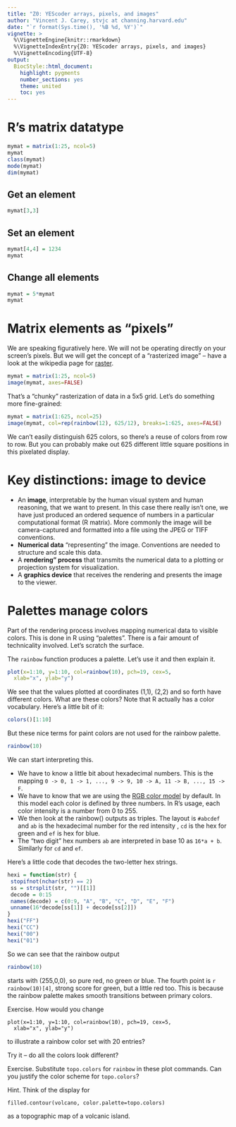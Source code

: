```yaml
---
title: "Z0: YEScoder arrays, pixels, and images"
author: "Vincent J. Carey, stvjc at channing.harvard.edu"
date: "`r format(Sys.time(), '%B %d, %Y')`"
vignette: >
  %\VignetteEngine{knitr::rmarkdown}
  %\VignetteIndexEntry{Z0: YEScoder arrays, pixels, and images}
  %\VignetteEncoding{UTF-8}
output:
  BiocStyle::html_document:
    highlight: pygments
    number_sections: yes
    theme: united
    toc: yes
---
```


# R's matrix datatype

```r
mymat = matrix(1:25, ncol=5)
mymat
class(mymat)
mode(mymat)
dim(mymat)
```

## Get an element
```r
mymat[3,3]
```

## Set an element
```r
mymat[4,4] = 1234
mymat
```

## Change all elements
```r
mymat = 5*mymat
mymat
```

# Matrix elements as "pixels"

We are speaking figuratively here.  We will
not be operating directly on your screen's pixels.
But we will get the concept of a "rasterized image" --
have a look at the wikipedia page for [raster](https://en.wikipedia.org/wiki/Raster_graphics).

```r
mymat = matrix(1:25, ncol=5)
image(mymat, axes=FALSE)
```

That's a "chunky" rasterization of data in a 5x5 grid.
Let's do something more fine-grained:

```r
mymat = matrix(1:625, ncol=25)
image(mymat, col=rep(rainbow(12), 625/12), breaks=1:625, axes=FALSE)
```

We can't easily distinguish 625 colors, so there's a reuse
of colors from row to row.  But you can probably make out 625 different
little square positions in this pixelated display.

# Key distinctions: image to device

- An **image**, interpretable by the human visual system and
human reasoning, that we want to present.  In this case there
really isn't one, we have just produced an ordered sequence of
numbers in a particular computational format (R matrix).
More commonly the image will be camera-captured and formatted
into a file using the JPEG or TIFF conventions.
- **Numerical data** "representing" the image.  Conventions
are needed to structure and scale this data.
- A **rendering" process** that transmits the numerical data
to a plotting or projection system for visualization.
- A **graphics device** that receives the rendering and presents
the image to the viewer.

# Palettes manage colors

Part of the rendering process involves mapping numerical data
to visible colors.  This is done in R using "palettes".
There is a fair amount of technicality involved.  Let's scratch
the surface.

The `rainbow` function produces a palette.  Let's use it
and then explain it.

```r
plot(x=1:10, y=1:10, col=rainbow(10), pch=19, cex=5,
  xlab="x", ylab="y")
```

We see that the values plotted at coordinates (1,1), (2,2) and
so forth have different colors.  What are these colors?
Note that R actually has a color vocabulary.  Here's a little
bit of it:
```r
colors()[1:10]
```

But these nice terms for paint colors are not used for
the rainbow palette.
```r
rainbow(10)
```

We can start interpreting this.  

- We have to know a little bit about hexadecimal numbers.
This is the mapping `0 -> 0, 1 -> 1, ..., 9 -> 9, 10 -> A, 11 -> B, ...,
15 -> F`.
- We have to know that
we are using the [RGB color model](https://en.wikipedia.org/wiki/RGB_color_model) by default.
In this model each color is defined by three numbers.  In R's usage,
each color intensity is a number from 0 to 255.
- We then look at the rainbow() outputs as triples. The
layout is `#abcdef`
and `ab` is the hexadecimal number for the red intensity ,
`cd` is the hex for green and `ef` is hex for blue.
- The "two digit" hex numbers `ab` are interpreted in base 10 as
`16*a + b`.  Similarly for `cd` and `ef`.

Here's a little code that decodes the two-letter hex strings.
```r
hexi = function(str) {
 stopifnot(nchar(str) == 2)
 ss = strsplit(str, "")[[1]]
 decode = 0:15
 names(decode) = c(0:9, "A", "B", "C", "D", "E", "F")
 unname(16*decode[ss[1]] + decode[ss[2]])
}
hexi("FF")
hexi("CC")
hexi("00")
hexi("01")
```

So we can see that the rainbow output
```r
rainbow(10)
```
starts with (255,0,0), so pure red, no green
or blue.  The fourth point is `r rainbow(10)[4]`,
strong score for green, but a little red too.  This
is because the rainbow palette makes smooth transitions
between primary colors.


Exercise.  How would you change
```
plot(x=1:10, y=1:10, col=rainbow(10), pch=19, cex=5,
  xlab="x", ylab="y")
```
to illustrate a rainbow color set with 20 entries?

Try it -- do all the colors look different?


Exercise.  Substitute `topo.colors` for `rainbow` in
these plot commands.  Can you justify the color scheme
for `topo.colors`?

Hint.  Think of the display for
```
filled.contour(volcano, color.palette=topo.colors)
```
as a topographic map of a volcanic island.
